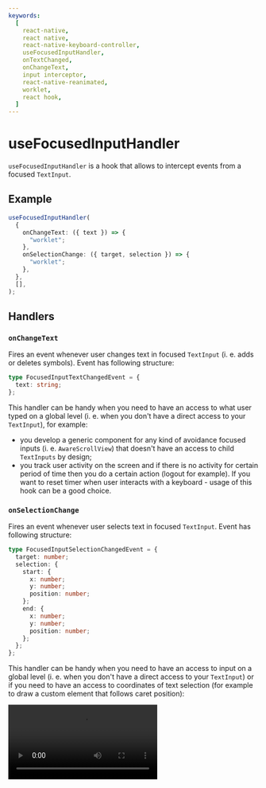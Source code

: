 ```yaml
---
keywords:
  [
    react-native,
    react native,
    react-native-keyboard-controller,
    useFocusedInputHandler,
    onTextChanged,
    onChangeText,
    input interceptor,
    react-native-reanimated,
    worklet,
    react hook,
  ]
---
```


# useFocusedInputHandler


<div className="interactive-animation lottie">
  <HoverableKeyboard />
</div>

`useFocusedInputHandler` is a hook that allows to intercept events from a focused `TextInput`.

## Example

```ts
useFocusedInputHandler(
  {
    onChangeText: ({ text }) => {
      "worklet";
    },
    onSelectionChange: ({ target, selection }) => {
      "worklet";
    },
  },
  [],
);
```

## Handlers

### `onChangeText`

Fires an event whenever user changes text in focused `TextInput` (i. e. adds or deletes symbols). Event has following structure:

```ts
type FocusedInputTextChangedEvent = {
  text: string;
};
```

This handler can be handy when you need to have an access to what user typed on a global level (i. e. when you don't have a direct access to your `TextInput`), for example:

- you develop a generic component for any kind of avoidance focused inputs (i. e. `AwareScrollView`) that doesn't have an access to child `TextInputs` by design;
- you track user activity on the screen and if there is no activity for certain period of time then you do a certain action (logout for example). If you want to reset timer when user interacts with a keyboard - usage of this hook can be a good choice.

### `onSelectionChange`

Fires an event whenever user selects text in focused `TextInput`. Event has following structure:

```ts
type FocusedInputSelectionChangedEvent = {
  target: number;
  selection: {
    start: {
      x: number;
      y: number;
      position: number;
    };
    end: {
      x: number;
      y: number;
      position: number;
    };
  };
};
```

This handler can be handy when you need to have an access to input on a global level (i. e. when you don't have a direct access to your `TextInput`) or if you need to have an access to coordinates of text selection (for example to draw a custom element that follows caret position):


<Video src="/video/selection-demo.mov" width={60} />
